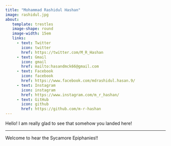 ```yaml
---
title: "Mohammad Rashidul Hashan"
image: rashidul.jpg 
about: 
   template: trestles
   image-shape: round
   image-width: 15em
   links: 
     - text: Twitter
       icon: twitter
       href: https://twitter.com/M_R_Hashan
     - text: Gmail
       icon: gmail
       href: mailto:hasandmck66@gmail.com 
     - text: Facebook
       icon: facebook
       href: https://www.facebook.com/mdrashidul.hasan.9/ 
     - text: Instagram
       icon: instagram
       href: https://www.instagram.com/m_r_hashan/ 
     - text: GitHub
       icon: github
       href: https://github.com/m-r-hashan
---
```


Hello! I am really glad to see that somehow you landed here!

---

Welcome to hear the Sycamore Epiphanies!!
